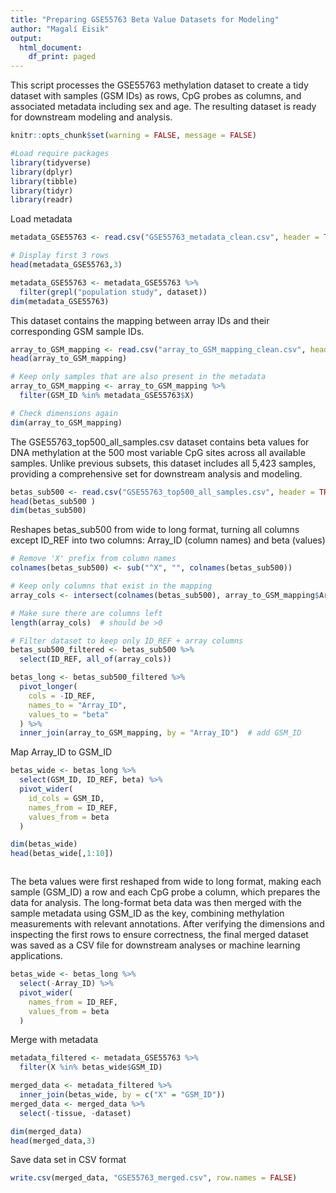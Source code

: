 ---
title: "Preparing GSE55763 Beta Value Datasets for Modeling"
author: "Magalí Eisik"
output:
  html_document:
    df_print: paged
---

This script processes the GSE55763 methylation dataset to create a tidy dataset with samples (GSM IDs) as rows, CpG probes as columns, and associated metadata including sex and age. The resulting dataset is ready for downstream modeling and analysis.

```{r setup, include=FALSE}
knitr::opts_chunk$set(warning = FALSE, message = FALSE)

#Load require packages
library(tidyverse)
library(dplyr)
library(tibble)
library(tidyr)
library(readr)
```

Load metadata


```{r}
metadata_GSE55763 <- read.csv("GSE55763_metadata_clean.csv", header = TRUE, stringsAsFactors = FALSE)

# Display first 3 rows
head(metadata_GSE55763,3)
```



```{r, echo=FALSE}
metadata_GSE55763 <- metadata_GSE55763 %>%
  filter(grepl("population study", dataset))
dim(metadata_GSE55763)

```

This dataset contains the mapping between array IDs and their corresponding GSM sample IDs.

```{r}
array_to_GSM_mapping <- read.csv("array_to_GSM_mapping_clean.csv", header = TRUE, stringsAsFactors = FALSE)
head(array_to_GSM_mapping)

```




```{r,echo=FALSE}
# Keep only samples that are also present in the metadata
array_to_GSM_mapping <- array_to_GSM_mapping %>%
  filter(GSM_ID %in% metadata_GSE55763$X)

# Check dimensions again
dim(array_to_GSM_mapping)
```

The GSE55763_top500_all_samples.csv dataset contains beta values for DNA methylation at the 500 most variable CpG sites across all available samples. Unlike previous subsets, this dataset includes all 5,423 samples, providing a comprehensive set for downstream analysis and modeling.

```{r}
betas_sub500 <- read.csv("GSE55763_top500_all_samples.csv", header = TRUE, stringsAsFactors = FALSE)
head(betas_sub500 )
dim(betas_sub500)

```

Reshapes betas_sub500 from wide to long format, turning all columns except ID_REF into two columns: Array_ID (column names) and beta (values)



```{r,echo=FALSE}
# Remove 'X' prefix from column names
colnames(betas_sub500) <- sub("^X", "", colnames(betas_sub500))

# Keep only columns that exist in the mapping
array_cols <- intersect(colnames(betas_sub500), array_to_GSM_mapping$Array_ID)

# Make sure there are columns left
length(array_cols)  # should be >0

# Filter dataset to keep only ID_REF + array columns
betas_sub500_filtered <- betas_sub500 %>%
  select(ID_REF, all_of(array_cols))
```




```{r}
betas_long <- betas_sub500_filtered %>%
  pivot_longer(
    cols = -ID_REF,
    names_to = "Array_ID",
    values_to = "beta"
  ) %>%
  inner_join(array_to_GSM_mapping, by = "Array_ID")  # add GSM_ID

```

Map Array_ID to GSM_ID


```{r}
betas_wide <- betas_long %>%
  select(GSM_ID, ID_REF, beta) %>%
  pivot_wider(
    id_cols = GSM_ID,
    names_from = ID_REF,
    values_from = beta
  )

dim(betas_wide)  
head(betas_wide[,1:10])

```



```{r}



```



The beta values were first reshaped from wide to long format, making each sample (GSM_ID) a row and each CpG probe a column, which prepares the data for analysis. The long-format beta data was then merged with the sample metadata using GSM_ID as the key, combining methylation measurements with relevant annotations. After verifying the dimensions and inspecting the first rows to ensure correctness, the final merged dataset was saved as a CSV file for downstream analyses or machine learning applications.

```{r}
betas_wide <- betas_long %>%
  select(-Array_ID) %>%
  pivot_wider(
    names_from = ID_REF,
    values_from = beta
  )
```

Merge with metadata

```{r}
metadata_filtered <- metadata_GSE55763 %>%
  filter(X %in% betas_wide$GSM_ID)

merged_data <- metadata_filtered %>%
  inner_join(betas_wide, by = c("X" = "GSM_ID"))
merged_data <- merged_data %>%
  select(-tissue, -dataset)

dim(merged_data)  
head(merged_data,3)
```

Save data set in CSV format

```{r}
write.csv(merged_data, "GSE55763_merged.csv", row.names = FALSE)
```
